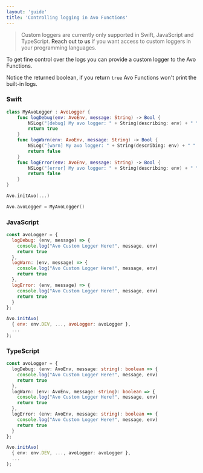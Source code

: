 ```yaml
---
layout: 'guide'
title: 'Controlling logging in Avo Functions'
---
```



> Custom loggers are currently only supported in Swift, JavaScript and TypeScript. <Link passHref href="/help/troubleshooting"><a>Reach out to us</a></Link> if you want access to custom loggers in your programming languages.

To get fine control over the logs you can provide a custom logger to the Avo Functions.

Notice the returned boolean, if you return `true` Avo Functions won't print the built-in logs.

### Swift

```swift
class MyAvoLogger : AvoLogger {
    func logDebug(env: AvoEnv, message: String) -> Bool {
        NSLog("[debug] My avo logger: " + String(describing: env) + " " + message)
        return true
    }
    func logWarn(env: AvoEnv, message: String) -> Bool {
        NSLog("[warn] My avo logger: " + String(describing: env) + " " + message)
        return false
    }
    func logError(env: AvoEnv, message: String) -> Bool {
        NSLog("[error] My avo logger: " + String(describing: env) + " " + message)
        return false
    }
}

Avo.initAvo(...)

Avo.avoLogger = MyAvoLogger()
```

### JavaScript

```javascript
const avoLogger = {
  logDebug: (env, message) => {
    console.log("Avo Custom Logger Here!", message, env)
    return true
  },
  logWarn: (env, message) => {
    console.log("Avo Custom Logger Here!", message, env)
    return true
  },
  logError: (env, message) => {
    console.log("Avo Custom Logger Here!", message, env)
    return true
  }
};

Avo.initAvo(
  { env: env.DEV, ..., avoLogger: avoLogger },
  ...
);
```

### TypeScript

```typescript
const avoLogger = {
  logDebug: (env: AvoEnv, message: string): boolean => {
    console.log("Avo Custom Logger Here!", message, env)
    return true
  },
  logWarn: (env: AvoEnv, message: string): boolean => {
    console.log("Avo Custom Logger Here!", message, env)
    return true
  },
  logError: (env: AvoEnv, message: string): boolean => {
    console.log("Avo Custom Logger Here!", message, env)
    return true
  }
};

Avo.initAvo(
  { env: env.DEV, ..., avoLogger: avoLogger },
  ...
);
```